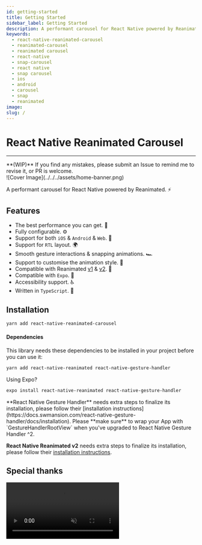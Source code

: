 ```yaml
---
id: getting-started
title: Getting Started
sidebar_label: Getting Started
description: A performant carousel for React Native powered by Reanimated.
keywords:
  - react-native-reanimated-carousel
  - reanimated-carousel
  - reanimated carousel
  - react-native
  - snap-carousel
  - react native
  - snap carousel
  - ios
  - android
  - carousel
  - snap
  - reanimated
image:
slug: /
---
```



# React Native Reanimated Carousel
---



<Callout emoji="👾">
  **(WIP)** If you find any mistakes, please submit an Issue to remind me to revise it, or PR is welcome.
</Callout>

<br/>
 
<div style={{borderRadius:"8px",overflow:"hidden"}}>
![Cover Image](../../../assets/home-banner.png)
</div>
<Badges />

A performant carousel for React Native powered by Reanimated. ⚡️

## Features

- The best performance you can get. 🚀
- Fully configurable. ⚙️
- Support for both `iOS` & `Android` & `Web`. 📱
- Support for `RTL` layout. 🌍
- Smooth gesture interactions & snapping animations. 🏎
- Support to customise the animation style. 🎨
- Compatible with Reanimated [v1]() & [v2](). 🎉
- Compatible with `Expo`. 🎩
- Accessibility support. ♿️
- Written in `TypeScript`. 🌳

## Installation

```bash
yarn add react-native-reanimated-carousel
```

#### Dependencies

This library needs these dependencies to be installed in your project before you can use it:

```bash
yarn add react-native-reanimated react-native-gesture-handler
```

Using Expo?

```bash
expo install react-native-reanimated react-native-gesture-handler
```

<Callout type="warning" emoji="⚠️">
**React Native Gesture Handler** needs extra steps to finalize its installation, please follow their [installation instructions](https://docs.swmansion.com/react-native-gesture-handler/docs/installation). Please **make sure** to wrap your App with `GestureHandlerRootView` when you've upgraded to React Native Gesture Handler ^2.

**React Native Reanimated v2** needs extra steps to finalize its installation, please follow their [installation instructions](https://docs.swmansion.com/react-native-reanimated/docs/fundamentals/getting-started).
</Callout>


## Special thanks

<video src="quick-swipe.mp4" autoPlay loop muted className="w rounded-xl mt-2"/>
<div className="flex flex-row items-center justify-center p-4 rounded-lg mb-4 mt-4 ss-content ">
  <img src='SSLogo.webp' className="animate-spin w-20 h-20 mr-4" style={{ animationDuration: '3000ms' }}/>
  <div>
    <p className="font-bold mb-2 text-2xl">Screen Studio</p>
    <p className="text-sm">Thanks to <a className="font-bold underline text-[#792fdc]" href="https://www.screen.studio/@nGeEY">Screen Studio</a> for sponsoring this library. You can use Screen Studio to record your screen and edit videos and get beautiful screen recordings in minutes.</p>
  </div>
</div>


## Sponsor & Support
To keep this library maintained and up-to-date please consider sponsoring to us. ☕️

- [Caspian](https://github.com/sponsors/dohooo) 
- [GX](https://github.com/gxxgcn)
- [Oliver Lopez](https://github.com/sponsors/oliverloops) 

<p align="center">
  <img src='https://github.com/dohooo/sponsors/blob/master/sponsors.png?raw=true'/>
</p>

## More high quality libraries made by me 🚀

- [react-native-reanimated-table](https://github.com/dohooo/react-native-reanimated-table)

## Built With ❤️

- [react-native-reanimated](https://github.com/software-mansion/react-native-reanimated)
- [react-native-gesture-handler](https://github.com/software-mansion/react-native-gesture-handler)
- [react-native-redash](https://github.com/wcandillon/react-native-redash)
- [react-native-builder-bob](https://github.com/callstack/react-native-builder-bob)
